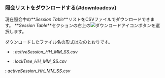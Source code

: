 ### 照会リストをダウンロードする{#downloadcsv}

現在照会中の**_Session Table_**リストをCSVファイルでダウンロードできます。 **_Session Table_**セクションの右上の![ダウンロードアイコン](/img/ico-download.svg)ボタンを選択します。

ダウンロードしたファイル名の形式は次のとおりです。

<InDoc product="postgresql,mysql,mongodb,altibase,oracle,oracle-pro,mssql">

- <Cmdname sid="active_sessions" className="uitext" />: <em>activeSession_HH_MM_SS.csv</em>

- <Cmdname sid="lock_tree" className="uitext" />: <em>lockTree_HH_MM_SS.csv</em>

</InDoc>

<InDoc product="redis,cubrid,mongodb">

<Cmdname sid="active_sessions" className="uitext" />: <em>activeSession_HH_MM_SS.csv</em>

</InDoc>
